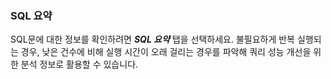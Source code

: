 ### SQL 요약

<ImgLang img="analysis-tx-sql-summary.png" desc="SQL 요약" />

SQL문에 대한 정보를 확인하려면 ***SQL 요약*** 탭을 선택하세요. 불필요하게 반복 실행되는 경우, 낮은 건수에 비해 실행 시간이 오래 걸리는 경우를 파악해 쿼리 성능 개선을 위한 분석 정보로 활용할 수 있습니다.